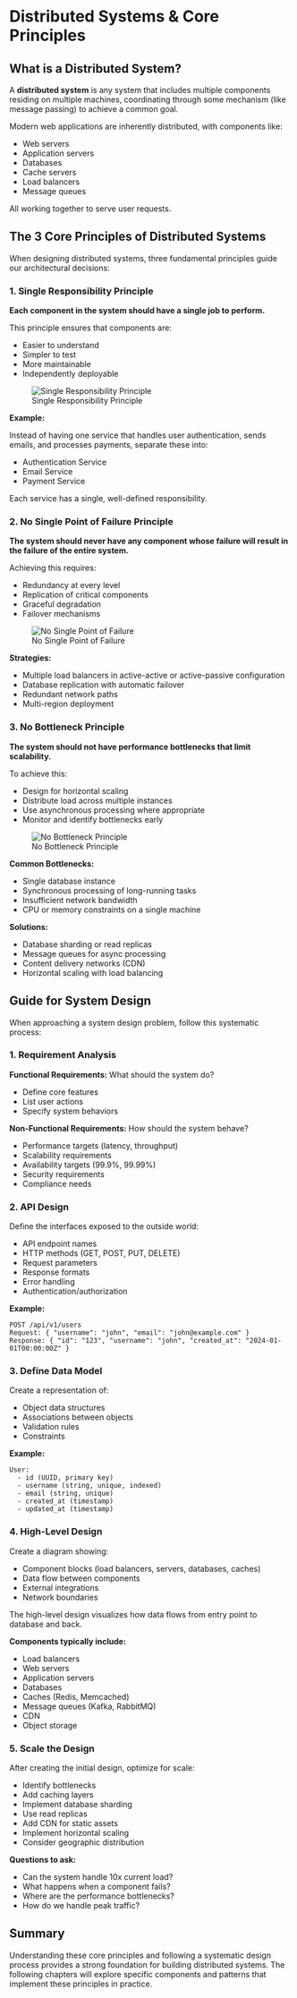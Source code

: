 # Distributed Systems & Core Principles

## What is a Distributed System?

A **distributed system** is any system that includes multiple components residing on multiple machines, coordinating through some mechanism (like message passing) to achieve a common goal.

Modern web applications are inherently distributed, with components like:

* Web servers
* Application servers
* Databases
* Cache servers
* Load balancers
* Message queues

All working together to serve user requests.

## The 3 Core Principles of Distributed Systems

When designing distributed systems, three fundamental principles guide our architectural decisions:

### 1. Single Responsibility Principle

**Each component in the system should have a single job to perform.**

This principle ensures that components are:

* Easier to understand
* Simpler to test
* More maintainable
* Independently deployable

![Single Responsibility Principle](https://user-images.githubusercontent.com/11299574/128066955-b91a4b63-7799-41a4-97a3-d8d190927d67.png)

**Example:**

Instead of having one service that handles user authentication, sends emails, and processes payments, separate these into:

* Authentication Service
* Email Service
* Payment Service

Each service has a single, well-defined responsibility.

### 2. No Single Point of Failure Principle

**The system should never have any component whose failure will result in the failure of the entire system.**

Achieving this requires:

* Redundancy at every level
* Replication of critical components
* Graceful degradation
* Failover mechanisms

![No Single Point of Failure](https://user-images.githubusercontent.com/11299574/128066991-5b0d72cc-76d9-4282-a212-f5bed865cde5.png)

**Strategies:**

* Multiple load balancers in active-active or active-passive configuration
* Database replication with automatic failover
* Redundant network paths
* Multi-region deployment

### 3. No Bottleneck Principle

**The system should not have performance bottlenecks that limit scalability.**

To achieve this:

* Design for horizontal scaling
* Distribute load across multiple instances
* Use asynchronous processing where appropriate
* Monitor and identify bottlenecks early

![No Bottleneck Principle](https://user-images.githubusercontent.com/11299574/128067041-6ba354c3-4772-42db-8089-3649d6c39083.png)

**Common Bottlenecks:**

* Single database instance
* Synchronous processing of long-running tasks
* Insufficient network bandwidth
* CPU or memory constraints on a single machine

**Solutions:**

* Database sharding or read replicas
* Message queues for async processing
* Content delivery networks (CDN)
* Horizontal scaling with load balancing

## Guide for System Design

When approaching a system design problem, follow this systematic process:

### 1. Requirement Analysis

**Functional Requirements:** What should the system do?

* Define core features
* List user actions
* Specify system behaviors

**Non-Functional Requirements:** How should the system behave?

* Performance targets (latency, throughput)
* Scalability requirements
* Availability targets (99.9%, 99.99%)
* Security requirements
* Compliance needs

### 2. API Design

Define the interfaces exposed to the outside world:

* API endpoint names
* HTTP methods (GET, POST, PUT, DELETE)
* Request parameters
* Response formats
* Error handling
* Authentication/authorization

**Example:**

```
POST /api/v1/users
Request: { "username": "john", "email": "john@example.com" }
Response: { "id": "123", "username": "john", "created_at": "2024-01-01T00:00:00Z" }
```

### 3. Define Data Model

Create a representation of:

* Object data structures
* Associations between objects
* Validation rules
* Constraints

**Example:**

```
User:
  - id (UUID, primary key)
  - username (string, unique, indexed)
  - email (string, unique)
  - created_at (timestamp)
  - updated_at (timestamp)
```

### 4. High-Level Design

Create a diagram showing:

* Component blocks (load balancers, servers, databases, caches)
* Data flow between components
* External integrations
* Network boundaries

The high-level design visualizes how data flows from entry point to database and back.

**Components typically include:**

* Load balancers
* Web servers
* Application servers
* Databases
* Caches (Redis, Memcached)
* Message queues (Kafka, RabbitMQ)
* CDN
* Object storage

### 5. Scale the Design

After creating the initial design, optimize for scale:

* Identify bottlenecks
* Add caching layers
* Implement database sharding
* Use read replicas
* Add CDN for static assets
* Implement horizontal scaling
* Consider geographic distribution

**Questions to ask:**

* Can the system handle 10x current load?
* What happens when a component fails?
* Where are the performance bottlenecks?
* How do we handle peak traffic?

## Summary

Understanding these core principles and following a systematic design process provides a strong foundation for building distributed systems. The following chapters will explore specific components and patterns that implement these principles in practice.

